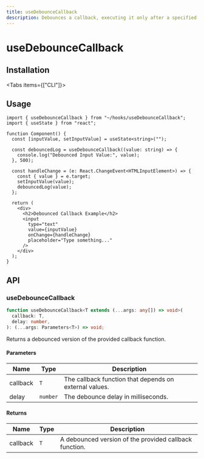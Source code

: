 ```yaml
---
title: useDebounceCallback
description: Debounces a callback, executing it only after a specified delay.
---
```



# useDebounceCallback

## Installation

<Tabs items={["CLI"]}>
  <Tab value="CLI">
    <DynamicCodeBlock
      lang="bash"
      code="npx rehooks-cli@latest add useDebounceCallback"
    />
  </Tab>
</Tabs>

## Usage

```tsx title="Component.tsx"
import { useDebounceCallback } from "~/hooks/useDebounceCallback";
import { useState } from "react";

function Component() {
  const [inputValue, setInputValue] = useState<string>("");

  const debouncedLog = useDebounceCallback((value: string) => {
    console.log("Debounced Input Value:", value);
  }, 500);

  const handleChange = (e: React.ChangeEvent<HTMLInputElement>) => {
    const { value } = e.target;
    setInputValue(value);
    debouncedLog(value);
  };

  return (
    <div>
      <h2>Debounced Callback Example</h2>
      <input
        type="text"
        value={inputValue}
        onChange={handleChange}
        placeholder="Type something..."
      />
    </div>
  );
}
```

## API

### useDebounceCallback

```ts title="useDebounceCallback.ts"
function useDebounceCallback<T extends (...args: any[]) => void>(
  callback: T,
  delay: number,
): (...args: Parameters<T>) => void;
```

Returns a debounced version of the provided callback function.

#### Parameters

| Name     | Type     | Description                                            |
| -------- | -------- | ------------------------------------------------------ |
| callback | `T`      | The callback function that depends on external values. |
| delay    | `number` | The debounce delay in milliseconds.                    |

#### Returns

| Name     | Type | Description                                            |
| -------- | ---- | ------------------------------------------------------ |
| callback | `T`  | A debounced version of the provided callback function. |
